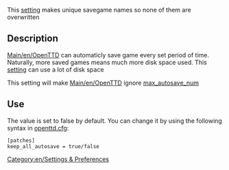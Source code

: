 [[Category:en/Settings & Preferences]]

This [[Main/en/Advanced Settings|setting]] makes unique savegame names so none of them are overwritten

== Description ==

[[Main/en/OpenTTD]] can automaticly save game every set period of time. Naturally, more saved games means much more disk space used. This [[Main/en/Advanced Settings|setting]] can use a lot of disk space

This setting will make [[Main/en/OpenTTD]] ignore [[Main/en/Max autosave num|max_autosave_num]]

== Use ==

The value is set to false by default. You can change it by using the following syntax in [[Main/en/Openttd.cfg|openttd.cfg]]:
<pre>[patches]
keep_all_autosave = true/false</pre>